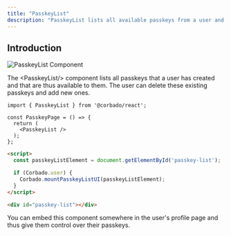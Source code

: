 ```yaml
---
title: "PasskeyList"
description: "PasskeyList lists all available passkeys from a user and lets him manage his passkeys."
---
```


## Introduction

![PasskeyList Component](/images/frontend-integration/ui-components/passkeylist/passkeylist.webp)

The \<PasskeyList/> component lists all passkeys that a user has created and that are thus available to them. The user can delete these existing passkeys and add new ones.

<CodeGroup>

```tsx Typescript
import { PasskeyList } from '@corbado/react';

const PasskeyPage = () => {
  return (
    <PasskeyList />
  );
};

```

```html VanillaJS
<script>
  const passkeyListElement = document.getElementById('passkey-list');

  if (Corbado.user) {
    Corbado.mountPasskeyListUI(passkeyListElement);
  }
</script>

<div id="passkey-list"></div>
```

</CodeGroup>

You can embed this component somewhere in the user's profile page and thus give them control over their passkeys.&#x20;
